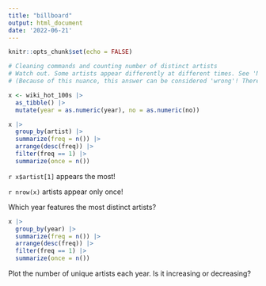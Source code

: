 ```yaml
---
title: "billboard"
output: html_document
date: '2022-06-21'
---
```


```r
knitr::opts_chunk$set(echo = FALSE)
```

```r
# Cleaning commands and counting number of distinct artists
# Watch out. Some artists appear differently at different times. See 'N Sync.
# (Because of this nuance, this answer can be considered 'wrong'! There are no right answers; we just document what we do and why.)

x <- wiki_hot_100s |>
  as_tibble() |>
  mutate(year = as.numeric(year), no = as.numeric(no))

x |>
  group_by(artist) |>
  summarize(freq = n()) |>
  arrange(desc(freq)) |>
  filter(freq == 1) |>
  summarize(once = n())

```
`r x$artist[1]` appears the most!

`r nrow(x)` artists appear only once!

Which year features the most distinct artists?

```r
x |>
  group_by(year) |>
  summarize(freq = n()) |>
  arrange(desc(freq)) |>
  filter(freq == 1) |>
  summarize(once = n())
```


Plot the number of unique artists each year. Is it increasing or decreasing?